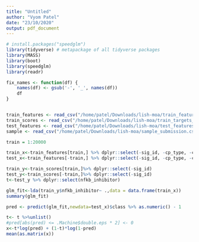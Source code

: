 ```yaml
---
title: "Untitled"
author: "Vyom Patel"
date: "23/10/2020"
output: pdf_document
---
```


```r
# install.packages("speedglm")
library(tidyverse) # metapackage of all tidyverse packages
library(MASS)
library(boot)
library(speedglm)
library(readr)

fix_names <- function(df) {
    names(df) <- gsub('-', '_', names(df))
    df
}


train_features <- read_csv("/home/patel/Downloads/lish-moa/train_features.csv") %>% fix_names
train_scores <- read_csv("/home/patel/Downloads/lish-moa/train_targets_scored.csv") %>% fix_names
test_features <- read_csv("/home/patel/Downloads/lish-moa/test_features.csv")%>% fix_names
sample <- read_csv("/home/patel/Downloads/lish-moa/sample_submission.csv") %>% fix_names

train = 1:20000

train_x<-train_features[train,] %>% dplyr::select(-sig_id, -cp_type, -cp_time, -cp_dose)
test_x<-train_features[-train,] %>% dplyr::select(-sig_id, -cp_type, -cp_time, -cp_dose)

train_y<-train_scores[train,]%>% dplyr::select(-sig_id)
test_y<-train_scores[-train,]%>% dplyr::select(-sig_id)
t<-test_y %>% dplyr::select(nfkb_inhibitor) 
```

```r
glm_fit<-lda(train_y$nfkb_inhibitor~ .,data = data.frame(train_x))
summary(glm_fit)
```

```r
pred <- predict(glm_fit,newdata=test_x)$class %>% as.numeric() - 1

t<- t %>%unlist()
#pred[abs(pred) <= .Machine$double.eps * 2] <- 0
x<-t*log(pred) + (1-t)*log(1-pred)
mean(as.matrix(x))
```